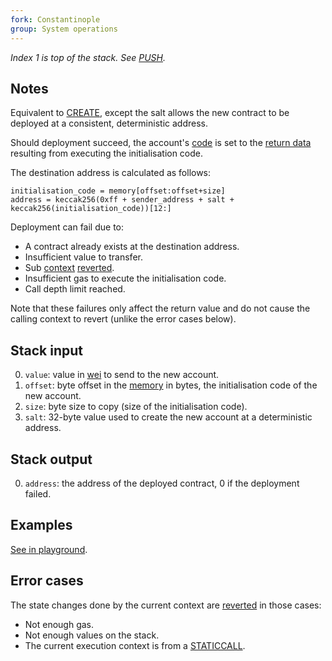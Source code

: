 ```yaml
---
fork: Constantinople
group: System operations
---
```


_Index 1 is top of the stack. See [PUSH](/#60)._

## Notes

Equivalent to [CREATE](/#F0), except the salt allows the new contract to be deployed at a consistent, deterministic address.

Should deployment succeed, the account's [code](/about#code) is set to the [return data](/about#returndata) resulting from executing the initialisation code.

The destination address is calculated as follows:

    initialisation_code = memory[offset:offset+size]
    address = keccak256(0xff + sender_address + salt + keccak256(initialisation_code))[12:]

Deployment can fail due to:

- A contract already exists at the destination address.
- Insufficient value to transfer.
- Sub [context](/about#executionenv) [reverted](/#FD).
- Insufficient gas to execute the initialisation code.
- Call depth limit reached.

Note that these failures only affect the return value and do not cause the calling context to revert (unlike the error cases below).

## Stack input

0. `value`: value in [wei](https://www.investopedia.com/terms/w/wei.asp) to send to the new account.
1. `offset`: byte offset in the [memory](/about#memory) in bytes, the initialisation code of the new account.
2. `size`: byte size to copy (size of the initialisation code).
3. `salt`: 32-byte value used to create the new account at a deterministic address.

## Stack output

0. `address`: the address of the deployed contract, 0 if the deployment failed.

## Examples

[See in playground](/playground?callValue=9&unit=Wei&codeType=Mnemonic&code='z0NLjannoXrecVQfparameters%2C%20becausliXgeneratesfaddressLz9N~1_~9Zyyz0v4%20FFYskW3%200x63FFFFFFFF60005260046000F3~0yMSTORE~2~13q'~W%20zjVanYccounXQ%20y%5Cnv%20weiYnd%20q_Zle%20k%20codej%2F%2F%20Cf%20thlsaml_~0~0ZyCREATE2Y%20aXt%20WyPUSH1VreatlQwithNvnokL_qyy%01LNQVWXYZ_fjklqvyz~_).

## Error cases

The state changes done by the current context are [reverted](#FD) in those cases:

- Not enough gas.
- Not enough values on the stack.
- The current execution context is from a [STATICCALL](/#FA).
